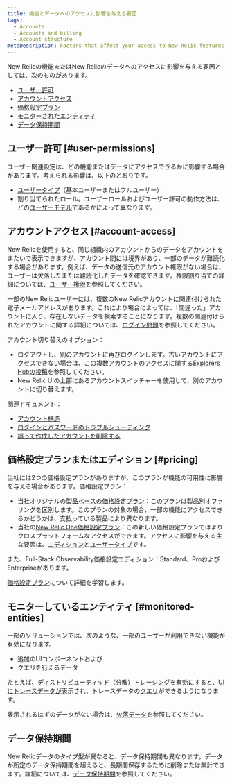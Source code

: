 ```yaml
---
title: 機能とデータへのアクセスに影響を与える要因
tags:
  - Accounts
  - Accounts and billing
  - Account structure
metaDescription: Factors that affect your access to New Relic features and data.
---
```


New Relicの機能またはNew Relicのデータへのアクセスに影響を与える要因としては、次のものがあります。

* [ユーザー許可](#user-permissions)
* [アカウントアクセス](#account-access)
* [価格設定プラン](#pricing)
* [モニターされたエンティティ](#monitored-entities)
* [データ保持期間](#data-retention)

## ユーザー許可 [#user-permissions]

ユーザー関連設定は、どの機能またはデータにアクセスできるかに影響する場合があります。考えられる影響は、以下のとおりです。

* [ユーザータイプ](/docs/accounts/accounts-billing/new-relic-one-user-management/new-relic-one-user-model-understand-user-structure/#user-type)（基本ユーザーまたはフルユーザー）
* 割り当てられたロール。ユーザーロールおよびユーザー許可の動作方法は、どの[ユーザーモデル](/docs/accounts/original-accounts-billing/original-product-based-pricing/overview-changes-pricing-user-model/#user-models)であるかによって異なります。

## アカウントアクセス [#account-access]

New Relicを使用すると、同じ組織内のアカウントからのデータをアカウントをまたいで表示できますが、アカウント間には境界があり、一部のデータが難読化する場合があります。例えば、データの送信元のアカウント権限がない場合は、ユーザーは欠落したまたは難読化したデータを確認できます。権限割り当ての詳細については、[ユーザー権限](#user-permissions)を参照してください。

一部のNew Relicユーザーには、複数のNew Relicアカウントに関連付けられた電子メールアドレスがあります。これにより場合によっては、「間違った」アカウントに入り、存在しないデータを検索することになります。複数の関連付けられたアカウントに関する詳細については、[ログイン問題](/docs/accounts/accounts-billing/account-setup/troubleshoot-new-relics-password-email-address-login-problems/#verify-email)を参照してください。

アカウント切り替えのオプション：

* ログアウトし、別のアカウントに再びログインします。古いアカウントにアクセスできない場合は、この[複数アカウントのアクセスに関するExplorers Hubの投稿](https://discuss.newrelic.com/t/relic-solution-so-youve-created-a-new-account-and-cant-seem-to-access-your-old-account/113122)を参照してください。
* New Relic UIの上部にあるアカウントスイッチャーを使用して、別のアカウントに切り替えます。

関連ドキュメント：

* [アカウント構造](/docs/accounts/accounts-billing/new-relic-one-pricing-users/account-user-structure)
* [ログインとパスワードのトラブルシューティング](/docs/accounts/install-new-relic/account-setup/troubleshoot-password-email-address-login-problems)
* [誤って作成したアカウントを削除する](/docs/accounts/accounts-billing/account-setup/downgradecancel-account#cancel-single-account)

## 価格設定プランまたはエディション [#pricing]

当社には2つの価格設定プランがありますが、このプランが機能の可用性に影響を与える場合があります。価格設定プラン：

* 当社オリジナルの[製品ベースの価格設定プラン](/docs/accounts/original-accounts-billing/product-pricing/product-based-pricing)：このプランは製品別オファリングを区別します。このプランの対象の場合、一部の機能にアクセスできるかどうかは、支払っている製品により異なります。
* 当社の[New Relic One価格設定プラン](/docs/new-relic-one-pricing-billing)：この新しい価格設定プランではよりクロスプラットフォームなアクセスができます。アクセスに影響を与える主な要因は、[エディション](https://newrelic.com/pricing)と[ユーザータイプ](/docs/users-roles#user-type)です。

また、Full-Stack Observability価格設定エディション：Standard、ProおよびEnterpriseがあります。

[価格設定プラン](/docs/transition-guide-our-new-pricing-plan-user-model)について詳細を学習します。

## モニターしているエンティティ [#monitored-entities]

一部のソリューションでは、次のような、一部のユーザーが利用できない機能が有効になります。

* 追加のUIコンポーネントおよび
* クエリを行えるデータ

たとえば、[ディストリビューティッド（分散）トレーシング](/docs/understand-dependencies/distributed-tracing/get-started/introduction-distributed-tracing)を有効にすると、[UIにトレースデータが](/docs/understand-dependencies/distributed-tracing/ui-data/understand-use-distributed-trace-ui)表示され、トレースデータの[クエリ](/docs/using-new-relic/data/understand-data/query-new-relic-data)ができるようになります。

表示されるはずのデータがない場合は、[欠落データ](/docs/using-new-relic/cross-product-functions/troubleshooting/not-seeing-data)を参照してください。

## データ保持期間

New Relicデータのタイプ型が異なると、データ保持期間も異なります。データが所定のデータ保持期間を超えると、長期間保存するために削除または集計できます。詳細については、[データ保持期間](/docs/manage-stored-data)を参照してください。